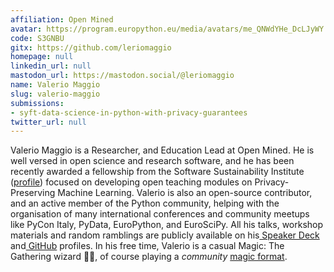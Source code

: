 ```yaml
---
affiliation: Open Mined
avatar: https://program.europython.eu/media/avatars/me_QNWdYHe_DcLJyWY.jpg
code: S3GNBU
gitx: https://github.com/leriomaggio
homepage: null
linkedin_url: null
mastodon_url: https://mastodon.social/@leriomaggio
name: Valerio Maggio
slug: valerio-maggio
submissions:
- syft-data-science-in-python-with-privacy-guarantees
twitter_url: null
---
```


Valerio Maggio is a Researcher, and Education Lead at Open Mined. He is well versed in open science and research software, and he has been recently awarded a fellowship from the Software Sustainability Institute ([profile](https://www.software.ac.uk/about/fellows/valerio-maggio)) focused on developing open teaching modules on Privacy-Preserving Machine Learning. Valerio is also an open-source contributor, and an active member of the Python community, helping with the organisation of many international conferences and community meetups like PyCon Italy, PyData, EuroPython, and EuroSciPy. All his talks, workshop materials and random ramblings are publicly available on his[ Speaker Deck](https://speakerdeck.com/leriomaggio) and[ GitHub](https://github.com/leriomaggio) profiles. In his free time, Valerio is a casual Magic: The Gathering wizard 🧙‍♂️, of course playing a *community* [magic format](https://premodernmagic.com/).
